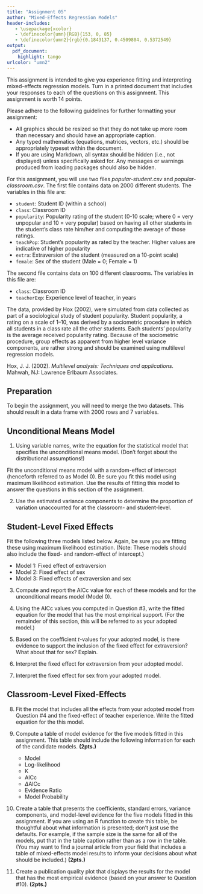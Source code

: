 ```yaml
---
title: "Assignment 05"
author: "Mixed-Effects Regression Models"
header-includes:
   - \usepackage{xcolor}
   - \definecolor{umn}{RGB}{153, 0, 85}
   - \definecolor{umn2}{rgb}{0.1843137, 0.4509804, 0.5372549}
output: 
  pdf_document:
    highlight: tango
urlcolor: "umn2"
---
```


This assignment is intended to give you experience fitting and interpreting mixed-effects regression models. Turn in a printed document that includes your responses to each of the questions on this assignment. This assignment is worth 14 points.

Please adhere to the following guidelines for further formatting your assignment: 

- All graphics should be resized so that they do not take up more room than necessary and should have an appropriate caption.
- Any typed mathematics (equations, matrices, vectors, etc.) should be appropriately typeset within the document.
- If you are using Markdown, all syntax should be hidden (i.e., not displayed) unless specifically asked for. Any messages or warnings produced from loading packages should also be hidden.


\rule{0.5\linewidth}{\linethickness}

For this assignment, you will use two files *popular-student.csv* and *popular-classroom.csv*. The first file contains data on 2000 different students. The variables in this file are:

- `student`: Student ID (within a school)
- `class`: Classroom ID 
- `popularity`: Popularity rating of the student (0-10 scale; where 0 = very unpopular and 10 = very popular) based on having all other students in the student's class rate him/her and computing the average of those ratings.
- `teachPop`: Student's popularity as rated by the teacher. Higher values are indicative of higher popularity
- `extra`: Extraversion of the student (measured on a 10-point scale)
- `female`: Sex of the student (Male = 0; Female = 1)

The second file contains data on 100 different classrooms. The variables in this file are:

- `class`: Classroom ID
- `teacherExp`: Experience level of teacher, in years

The data, provided by Hox (2002), were simulated from data collected as part of a sociological study of student popularity. Student popularity, a rating on a scale of 1--10, was derived by a sociometric procedure in which all students in a class rate all the other students. Each students' popularity is the average received popularity rating. Because of the sociometric procedure, group effects as apparent from higher level variance components, are rather strong and should be examined using multilevel regression models. 

Hox, J. J. (2002). *Multilevel analysis: Techniques and applications.* Mahwah, NJ: Lawrence Erlbaum Associates.

\newpage

## Preparation

To begin the assignment, you will need to merge the two datasets. This should result in a data frame with 2000 rows and 7 variables. 

## Unconditional Means Model

1. Using variable names, write the equation for the statistical model that specifies the unconditional means model. (Don't forget about the distributional assumptions!)

Fit the unconditional means model with a random-effect of intercept (henceforth referred to as Model 0). Be sure you fit this model using maximum likelihood estimation. Use the results of fitting this model to answer the questions in this section of the assignment.

2. Use the estimated variance components to determine the proportion of variation unaccounted for at the classroom- and student-level.


## Student-Level Fixed Effects

Fit the following three models listed below. Again, be sure you are fitting these using maximum likelihood estimation. (Note: These models should also include the fixed- and random-effect of intercept.)

- Model 1: Fixed effect of extraversion
- Model 2: Fixed effect of sex
- Model 3: Fixed effects of extraversion and sex 

3. Compute and report the AICc value for each of these models and for the unconditional means model (Model 0). 

4. Using the AICc values you computed in Question \#3, write the fitted equation for the model that has the most empirical support. (For the remainder of this section, this will be referred to as your adopted model.)

5. Based on the coefficient $t$-values for your adopted model, is there evidence to support the inclusion of the fixed effect for extraversion? What about that for sex? Explain.

6. Interpret the fixed effect for extraversion from your adopted model.

7. Interpret the fixed effect for sex from your adopted model.

\pagebreak

## Classroom-Level Fixed-Effects

8. Fit the model that includes all the effects from your adopted model from Question \#4 and the fixed-effect of teacher experience. Write the fitted equation for the this model.


9. Compute a table of model evidence for the five models fitted in this assignment. This table should include the following information for each of the candidate models. **(2pts.)**

    - Model
    - Log-likelihood
    - K
    - AICc
    - $\Delta$AICc
    - Evidence Ratio
    - Model Probability
    
10. Create a table that presents the coefficients, standard errors, variance components, and model-level evidence for the five models fitted in this assignment. If you are using an R function to create this table, be thoughtful about what information is presented; don't just use the defaults. For example, if the sample size is the same for all of the models, put that in the table caption rather than as a row in the table. (You may want to find a journal article from your field that includes a table of mixed-effects model results to inform your decisions about what should be included.) **(2pts.)**

11. Create a publication quality plot that displays the results for the model that has the most empirical evidence (based on your answer to Question \#10). **(2pts.)**

